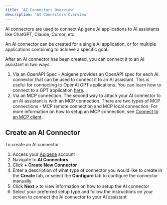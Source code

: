 ```yaml
---
title: 'AI Connectors Overview'
description: 'AI Connectors Overview'
---
```


AI connectors are used to connect Apigene AI applications to AI assistants like ChatGPT, Claude, Cursor, etc.

An AI  connector can be created for a single AI application, or for multiple applications combining to achieve a specific goal. 

After an AI connector has been created, you can connect it to an AI assistant in two ways.

1. Via an OpenAPI Spec - Apigene provides an OpenAPI spec for each AI connector that can be used to connect it to an AI assistant. This is useful for connecting to OpenAI GPT applications. You can learn how to connect to a GPT application [here](/guides/connectors/connect-gpt-application).
2. Via an MCP connection. The second way to attach your AI connector to an AI assistant is with an MCP connection. There are two types of MCP connections - MCP remote connection and MCP local connection. For more information on how to setup an MCP connection, see [Connect to an MCP client](/guides/connectors/connect-mcp-client).


## Create an AI Connector

To create an AI connector

1. Access your [Apigene](https://app.apigene.ai) account
2. Navigate to **AI Connectors**
3. Click **+ Create New Connector**
4. Enter a description of what type of connector you would like to create in the **Create** tab, or select the **Configure** tab to configure the connector manually
5. Click **Next >** to view information on how to setup the AI connector 
6. Select your preferred setup type and follow the instructions on your screen to connect the AI connector to your AI assistant
